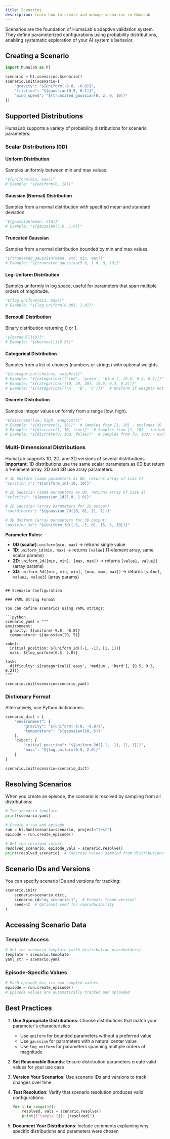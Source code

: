 ```yaml
---
title: Scenarios
description: Learn how to create and manage scenarios in HumaLab
---
```


Scenarios are the foundation of HumaLab's adaptive validation system. They define parameterized configurations using probability distributions, enabling systematic exploration of your AI system's behavior.

## Creating a Scenario

```python
import humalab as hl

scenario = hl.scenarios.Scenario()
scenario.init(scenario={
    "gravity": "${uniform(-9.8, -8.8)}",
    "friction": "${gaussian(0.5, 0.1)}",
    "wind_speed": "${truncated_gaussian(0, 2, 0, 10)}"
})
```

## Supported Distributions

HumaLab supports a variety of probability distributions for scenario parameters:

### Scalar Distributions (0D)

#### Uniform Distribution
Samples uniformly between min and max values.

```python
"${uniform(min, max)}"
# Example: "${uniform(0, 10)}"
```

#### Gaussian (Normal) Distribution
Samples from a normal distribution with specified mean and standard deviation.

```python
"${gaussian(mean, std)}"
# Example: "${gaussian(5.0, 1.0)}"
```

#### Truncated Gaussian
Samples from a normal distribution bounded by min and max values.

```python
"${truncated_gaussian(mean, std, min, max)}"
# Example: "${truncated_gaussian(5.0, 1.0, 0, 10)}"
```

#### Log-Uniform Distribution
Samples uniformly in log space, useful for parameters that span multiple orders of magnitude.

```python
"${log_uniform(min, max)}"
# Example: "${log_uniform(0.001, 1.0)}"
```

#### Bernoulli Distribution
Binary distribution returning 0 or 1.

```python
"${bernoulli(p)}"
# Example: "${bernoulli(0.5)}"
```

#### Categorical Distribution
Samples from a list of choices (numbers or strings) with optional weights.

```python
"${categorical(choices, weights)}"
# Example: "${categorical(['red', 'green', 'blue'], [0.5, 0.3, 0.2])}"
# Example: "${categorical([10, 20, 30], [0.5, 0.3, 0.2])}"
# Example: "${categorical(['A', 'B', 'C'])}"  # Uniform if weights not provided
```

#### Discrete Distribution
Samples integer values uniformly from a range [low, high).

```python
"${discrete(low, high, endpoint)}"
# Example: "${discrete(1, 10)}"  # Samples from [1, 10) - excludes 10
# Example: "${discrete(1, 10, true)}"  # Samples from [1, 10] - includes 10
# Example: "${discrete(0, 100, false)}"  # Samples from [0, 100) - excludes 100
```

### Multi-Dimensional Distributions

HumaLab supports 1D, 2D, and 3D versions of several distributions. **Important**: 1D distributions use the same scalar parameters as 0D but return a 1-element array. 2D and 3D use array parameters.

```python
# 1D Uniform (same parameters as 0D, returns array of size 1)
"position_x": "${uniform_1d(-10, 10)}"

# 1D Gaussian (same parameters as 0D, returns array of size 1)
"velocity": "${gaussian_1d(5.0, 1.0)}"

# 2D Gaussian (array parameters for 2D output)
"coordinates": "${gaussian_2d([0, 0], [1, 1])}"

# 3D Uniform (array parameters for 3D output)
"position_3d": "${uniform_3d([-5, -5, 0], [5, 5, 10])}"
```

**Parameter Rules:**
- **0D (scalar)**: `uniform(min, max)` → returns single value
- **1D**: `uniform_1d(min, max)` → returns `[value]` (1-element array, same scalar params)
- **2D**: `uniform_2d([min, min], [max, max])` → returns `[value1, value2]` (array params)
- **3D**: `uniform_3d([min, min, min], [max, max, max])` → returns `[value1, value2, value3]` (array params)
```

## Scenario Configuration

### YAML String Format

You can define scenarios using YAML strings:

```python
scenario_yaml = """
environment:
  gravity: ${uniform(-9.8, -8.8)}
  temperature: ${gaussian(20, 5)}

robot:
  initial_position: ${uniform_2d([-1, -1], [1, 1])}
  mass: ${log_uniform(0.5, 2.0)}

task:
  difficulty: ${categorical(['easy', 'medium', 'hard'], [0.5, 0.3, 0.2])}
"""

scenario.init(scenario=scenario_yaml)
```

### Dictionary Format

Alternatively, use Python dictionaries:

```python
scenario_dict = {
    "environment": {
        "gravity": "${uniform(-9.8, -8.8)}",
        "temperature": "${gaussian(20, 5)}"
    },
    "robot": {
        "initial_position": "${uniform_2d([-1, -1], [1, 1])}",
        "mass": "${log_uniform(0.5, 2.0)}"
    }
}

scenario.init(scenario=scenario_dict)
```

## Resolving Scenarios

When you create an episode, the scenario is resolved by sampling from all distributions:

```python
# The scenario template
print(scenario.yaml)

# Create a run and episode
run = hl.Run(scenario=scenario, project="test")
episode = run.create_episode()

# Get the resolved values
resolved_scenario, episode_vals = scenario.resolve()
print(resolved_scenario)  # Concrete values sampled from distributions
```

## Scenario IDs and Versions

You can specify scenario IDs and versions for tracking:

```python
scenario.init(
    scenario=scenario_dict,
    scenario_id="my_scenario:1",  # Format: "name:version"
    seed=42  # Optional seed for reproducibility
)
```

## Accessing Scenario Data

### Template Access
```python
# Get the scenario template (with distribution placeholders)
template = scenario.template
yaml_str = scenario.yaml
```

### Episode-Specific Values
```python
# Each episode has its own sampled values
episode = run.create_episode()
# Episode values are automatically tracked and uploaded
```

## Best Practices

1. **Use Appropriate Distributions**: Choose distributions that match your parameter's characteristics
   - Use `uniform` for bounded parameters without a preferred value
   - Use `gaussian` for parameters with a natural center value
   - Use `log_uniform` for parameters spanning multiple orders of magnitude

2. **Set Reasonable Bounds**: Ensure distribution parameters create valid values for your use case

3. **Version Your Scenarios**: Use scenario IDs and versions to track changes over time

4. **Test Resolution**: Verify that scenario resolution produces valid configurations:
   ```python
   for i in range(10):
       resolved, vals = scenario.resolve()
       print(f"Sample {i}: {resolved}")
   ```

5. **Document Your Distributions**: Include comments explaining why specific distributions and parameters were chosen
